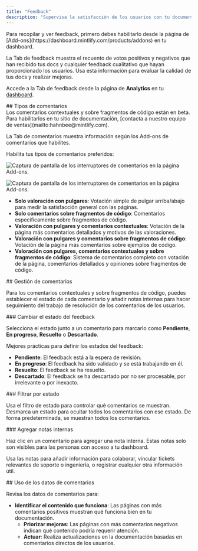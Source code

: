 ```yaml
---
title: "Feedback"
description: "Supervisa la satisfacción de los usuarios con tu documentación"
---
```


<Info>
  Para recopilar y ver feedback, primero debes habilitarlo desde la página de [Add-ons](https://dashboard.mintlify.com/products/addons) en tu dashboard.
</Info>

La Tab de feedback muestra el recuento de votos positivos y negativos que han recibido tus docs y cualquier feedback cualitativo que hayan proporcionado los usuarios. Usa esta información para evaluar la calidad de tus docs y realizar mejoras.

Accede a la Tab de feedback desde la página de **Analytics** en tu [dashboard](https://dashboard.mintlify.com/products/analytics).

<div id="feedback-types">
  ## Tipos de comentarios
</div>

<Note>
  Los comentarios contextuales y sobre fragmentos de código están en beta. Para habilitarlos en tu sitio de documentación, [contacta a nuestro equipo de ventas](mailto:hahnbee@mintlify.com). 
</Note>

La Tab de comentarios muestra información según los Add-ons de comentarios que habilites.

Habilita tus tipos de comentarios preferidos:

<Frame>

<img
  className="block dark:hidden pointer-events-none"
  src="/images/analytics/feedback-addons-light.png"
  alt="Captura de pantalla de los interruptores de comentarios en la página Add-ons."
/>

<img
  className="hidden dark:block pointer-events-none"
  src="/images/analytics/feedback-addons-dark.png"
  alt="Captura de pantalla de los interruptores de comentarios en la página Add-ons."
/>

</Frame>

* **Solo valoración con pulgares**: Votación simple de pulgar arriba/abajo para medir la satisfacción general con las páginas.
* **Solo comentarios sobre fragmentos de código**: Comentarios específicamente sobre fragmentos de código.
* **Valoración con pulgares y comentarios contextuales**: Votación de la página más comentarios detallados y motivos de las valoraciones.
* **Valoración con pulgares y comentarios sobre fragmentos de código**: Votación de la página más comentarios sobre ejemplos de código.
* **Valoración con pulgares, comentarios contextuales y sobre fragmentos de código**: Sistema de comentarios completo con votación de la página, comentarios detallados y opiniones sobre fragmentos de código.

<div id="managing-feedback">
  ## Gestión de comentarios
</div>

Para los comentarios contextuales y sobre fragmentos de código, puedes establecer el estado de cada comentario y añadir notas internas para hacer seguimiento del trabajo de resolución de los comentarios de los usuarios.

<div id="changing-feedback-status">
  ### Cambiar el estado del feedback
</div>

Selecciona el estado junto a un comentario para marcarlo como **Pendiente**, **En progreso**, **Resuelto** o **Descartado**.

Mejores prácticas para definir los estados del feedback:

* **Pendiente**: El feedback está a la espera de revisión.
* **En progreso**: El feedback ha sido validado y se está trabajando en él.
* **Resuelto**: El feedback se ha resuelto.
* **Descartado**: El feedback se ha descartado por no ser procesable, por irrelevante o por inexacto.

<div id="filtering-by-status">
  ### Filtrar por estado
</div>

Usa el filtro de estado para controlar qué comentarios se muestran. Desmarca un estado para ocultar todos los comentarios con ese estado. De forma predeterminada, se muestran todos los comentarios.

<div id="adding-internal-notes">
  ### Agregar notas internas
</div>

Haz clic en un comentario para agregar una nota interna. Estas notas solo son visibles para las personas con acceso a tu dashboard.

Usa las notas para añadir información para colaborar, vincular tickets relevantes de soporte o ingeniería, o registrar cualquier otra información útil.

<div id="using-feedback-data">
  ## Uso de los datos de comentarios
</div>

Revisa los datos de comentarios para:

* **Identificar el contenido que funciona**: Las páginas con más comentarios positivos muestran qué funciona bien en tu documentación.
  * **Priorizar mejoras**: Las páginas con más comentarios negativos indican qué contenido podría requerir atención.
  * **Actuar**: Realiza actualizaciones en la documentación basadas en comentarios directos de los usuarios.